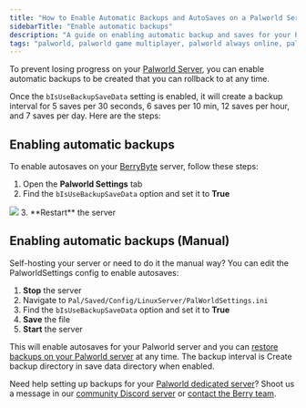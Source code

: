 ```yaml
---
title: "How to Enable Automatic Backups and AutoSaves on a Palworld Server"
sidebarTitle: "Enable automatic backups"
description: "A guide on enabling automatic backup and saves for your Palworld server to restore and rollback lost data or progress."
tags: "palworld, palworld game multiplayer, palworld always online, palworld community server, palworld restore backup, automatic backups"
---
```


To prevent losing progress on your [Palworld Server](./), you can enable automatic backups to be created that you can rollback to at any time. 

Once the `bIsUseBackupSaveData` setting is enabled, it will create a backup interval for 5 saves per 30 seconds, 6 saves per 10 min, 12 saves per hour, and 7 saves per day. Here are the steps:

## Enabling automatic backups

To enable autosaves on your [BerryByte](https://berrybyte.net) server, follow these steps:

1. Open the **Palworld Settings** tab
2. Find the `bIsUseBackupSaveData` option and set it to **True**
<Frame>
  <img src="/images/games/palworld/bIsUseBackupSaveData.png" />
</Frame>
3. **Restart** the server 

## Enabling automatic backups (Manual)

Self-hosting your server or need to do it the manual way? You can edit the PalworldSettings config to enable autosaves:

1. **Stop** the server
2. Navigate to `Pal/Saved/Config/LinuxServer/PalWorldSettings.ini`
3. Find the `bIsUseBackupSaveData` option and set it to **True**
4. **Save** the file
5. **Start** the server

This will enable autosaves for your Palworld server and you can [restore backups on your Palworld server](./restore-autosave-backup) at any time. The backup interval is Create backup directory in save data directory when enabled.

Need help setting up backups for your [Palworld dedicated server](https://berrybyte.net/palworld-server-hosting)? Shoot us a message in our
[community Discord server](https://berrybyte.net/discord) or [contact the Berry team](https://berrybyte.net/support).